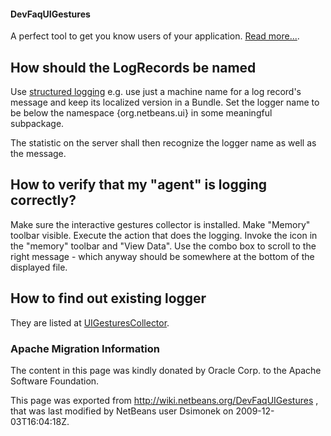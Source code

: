<!--

    Licensed to the Apache Software Foundation (ASF) under one
    or more contributor license agreements.  See the NOTICE file
    distributed with this work for additional information
    regarding copyright ownership.  The ASF licenses this file
    to you under the Apache License, Version 2.0 (the
    "License"); you may not use this file except in compliance
    with the License.  You may obtain a copy of the License at

      http://www.apache.org/licenses/LICENSE-2.0

    Unless required by applicable law or agreed to in writing,
    software distributed under the License is distributed on an
    "AS IS" BASIS, WITHOUT WARRANTIES OR CONDITIONS OF ANY
    KIND, either express or implied.  See the License for the
    specific language governing permissions and limitations
    under the License.

-->

====DevFaqUIGestures====

A perfect tool to get you know users of your application. [[UIGesturesCollector | Read more...]].

==How should the LogRecords be named==

Use [http://bits.netbeans.org/dev/javadoc/org-openide-util/org/openide/util/doc-files/logging.html structured logging] e.g. use just a machine name for a log record's message and keep its localized version in a Bundle. Set the logger name to be below the namespace {org.netbeans.ui} in some meaningful subpackage.

The statistic on the server shall then recognize the logger name as well as the message.

==How to verify that my "agent" is logging correctly?==

Make sure the interactive gestures collector is installed. Make "Memory" toolbar visible. Execute the action that does the logging. Invoke the icon in the "memory" toolbar and "View Data". Use the combo box to scroll to the right message - which anyway should be somewhere at the bottom of the displayed file.

==How to find out existing logger==

They are listed at [[UIGesturesCollector | UIGesturesCollector]].

===Apache Migration Information===

The content in this page was kindly donated by Oracle Corp. to the
Apache Software Foundation.

This page was exported from http://wiki.netbeans.org/DevFaqUIGestures , 
that was last modified by NetBeans user Dsimonek 
on 2009-12-03T16:04:18Z.

